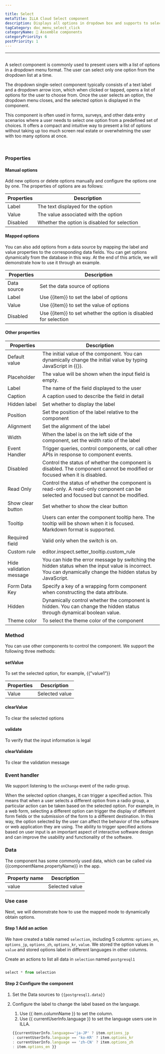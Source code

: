 ```yaml
---

title: Select
metaTitle: ILLA Cloud Select component
description: Displays all options in dropdown box and supports to select 1 option.
tagCategory: doc_menu_select_click
categoryName: 🧬 Assemble components
categoryPriority: 6
postPriority: 1
---
```

---

## <Heading hidden>Select</Heading>

A select component is commonly used to present users with a list of options in a dropdown menu format. The user can select only one option from the dropdown list at a time.

The dropdown single-select component typically consists of a text label and a dropdown arrow icon, which when clicked or tapped, opens a list of options for the user to choose from. Once the user selects an option, the dropdown menu closes, and the selected option is displayed in the component.

This component is often used in forms, surveys, and other data entry scenarios where a user needs to select one option from a predefined set of choices. It offers a compact and intuitive way to present a list of options without taking up too much screen real estate or overwhelming the user with too many options at once.

<img src='https://cdn.illacloud.com/official-website/img/docs/assemble/select1.png' alt="" />

<img src='https://cdn.illacloud.com/official-website/img/docs/assemble/select2.png' alt="" />

### Properties

####  Manual options

Add new options or delete options manually and configure the options one by one. The properties of options are as follows: 

| Properties | Description |
| --- | --- |
| Label | The text displayed for the option |
| Value | The value associated with the option |
| Disabled | Whether the option is disabled for selection |

####  Mapped options

You can also add options from a data source by mapping the label and value properties to the corresponding data fields. You can get options dynamically from the database in this way. At the end of this article, we will demonstrate how to use it through an example.

| Properties | Description |
| --- | --- |
| Data source | Set the data source of options |
| Label | Use {{item}} to set the label of options |
| Value | Use {{item}} to set the value of options |
| Disabled | Use {{item}} to set whether the option is disabled for selection |

#### Other properties

| Properties | Description |
| --- | --- |
| Default value | The initial value of the component. You can dynamically change the initial value by typing JavaScript in {{}}. |
| Placeholder | The value will be shown when the input field is empty. |
| Label | The name of the field displayed to the user |
| Caption | A caption used to describe the field in detail |
| Hidden label | Set whether to display the label |
| Position | Set the position of the label relative to the component |
| Alignment | Set the alignment of the label |
| Width | When the label is on the left side of the component, set the width ratio of the label |
| Event Handler | Trigger queries, control components, or call other APIs in response to component events. |
| Disabled | Control the status of whether the component is disabled. The component cannot be modified or focused when it is disabled. |
| Read Only | Control the status of whether the component is read-only. A read-only component can be selected and focused but cannot be modified. |
| Show clear button | Set whether to show the clear button |
| Tooltip | Users can enter the component tooltip here. The tooltip will be shown when it is focused. Markdown format is supported. |
| Required field | Valid only when the switch is on. |
| Custom rule | editor.inspect.setter_tooltip.custom_rule |
| Hide validation message | You can hide the error message by switching the hidden status when the input value is incorrect. You can dynamically change the hidden status by JavaScript. |
| Form Data Key | Specify a key of a wrapping form component when constructing the data attribute. |
| Hidden | Dynamically control whether the component is hidden. You can change the hidden status through dynamical boolean value. |
| Theme color | To select the theme color of the component |

### Method

You can use other components to control the component. We support the following three methods:

#### setValue

To set the selected option, for example, {{”value1”}}

| Properties | Description |
| --- | --- |
| Value | Selected value |

#### clearValue

To clear the selected options

#### validate

To verify that the input information is legal

#### clearValidate

To clear the validation message

### Event handler

We support listening to the `onChange` event of the radio group. 

When the selected option changes, it can trigger a specified action. This means that when a user selects a different option from a radio group, a particular action can be taken based on the selected option. For example, in a web form, selecting a different option can trigger the display of different form fields or the submission of the form to a different destination. In this way, the option selected by the user can affect the behavior of the software or web application they are using. The ability to trigger specified actions based on user input is an important aspect of interactive software design and can improve the usability and functionality of the software.

### Data

The component has some commonly used data, which can be called via {{componentName.propertyName}} in the app.

| Property name | Description |
| --- | --- |
| value | Selected value |

### Use case

Next, we will demonstrate how to use the mapped mode to dynamically obtain options. 

#### Step 1 Add an action

We have created a table named `selection`, including 5 columns: `options_en`, `options_jp`, `options_zh`, `options_kr`, `value`. We stored the option values in `value` and stored options label in different languages in other columns. 

Create an actions to list all data in `selection` named `postgresql1`

<img src='https://cdn.illacloud.com/official-website/img/docs/assemble/radio1.png' alt="" />

```jsx
select * from selection
```

#### Step 2 Configure the component

1. Set the Data sources to `{{postgresql1.data}}` 
2. Configure the label to change the label based on the language. 
    1. Use {{ item.columnName }} to set the column. 
    2. Use {{ currentUserInfo.language }} to set the language users use in ILLA.
    
    ```jsx
    {{currentUserInfo.language=='ja-JP' ? item.options_jp 
    : currentUserInfo.language == 'ko-KR' ? item.options_kr 
    : currentUserInfo.language == 'zh-CN' ? item.options_zh 
    : item.options_en }}
    ```
    

<img src='https://cdn.illacloud.com/official-website/img/docs/assemble/select3.png' alt="" />

